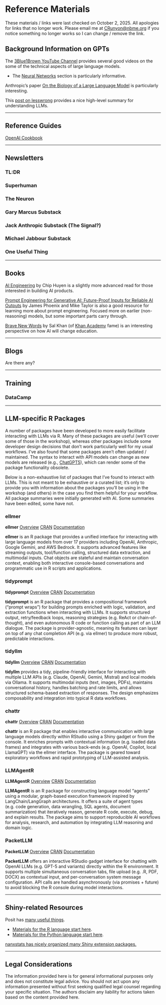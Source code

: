 # Reference Materials {#sec-ref-mats}

These materials / links were last checked on October 2, 2025. All apologies for links that no longer work. Please email me at [CRunyon@nbme.org](mailto:CRunyon@nbme.org) if you notice something no longer works so I can change / remove the link.
  
## Background Information on GPTs

The [3Blue1Brown YouTube Channel](https://www.youtube.com/c/3blue1brown){target="_blank"} provides several good videos on the some of the technical aspects of large language models.

* The [Neural Networks](https://www.youtube.com/playlist?list=PLZHQObOWTQDNU6R1_67000Dx_ZCJB-3pi){target="_blank"} section is particularly informative.

Anthropic's paper [On the Biology of a Large Language Model](https://transformer-circuits.pub/2025/attribution-graphs/biology.html){target="_blank"} is particularly interesting.

This [post on lesswrong](https://www.lesswrong.com/posts/XGHf7EY3CK4KorBpw/understanding-llms-insights-from-mechanistic){target="_blank"} provides a nice high-level summary for understanding LLMs.

---

## Reference Guides

[OpenAI Cookbook](https://cookbook.openai.com/){target="_blank"}

---

## Newsletters

### TL:DR

### Superhuman

### The Neuron

### Gary Marcus Substack

### Jack Anthropic Substack (The Signal?)

### Michael Jabbour Substack

### One Useful Thing

---

## Books

[AI Engineering](https://www.oreilly.com/library/view/ai-engineering/9781098166298/){target="_blank"} by Chip Huyen is a slightly more advanced read for those interested in building AI products.

[Prompt Engineering for Generative AI: Future-Proof Inputs for Reliable AI Outputs](https://www.oreilly.com/library/view/prompt-engineering-for/9781098153427/){target="_blank"} by James Phoenix and Mike Taylor is also a good resource for learning more about prompt engineering. Focused more on earlier (non-reasoning) models, but some important parts carry through.

[Brave New Words](https://www.penguinrandomhouse.com/books/740806/brave-new-words-by-salman-khan/) by Sal Khan (of [Khan Academy](https://www.khanacademy.org/) fame) is an interesting perspective on how AI will change education.

---

## Blogs

Are there any?

---

## Training

### DataCamp

---

## LLM-specific R Packages {#sec-r-packages}

A number of packages have been developed to more easily facilitate interacting with LLMs via R. 
Many of these packages are useful (we'll cover some of those in the workshop), whereas other packages include some developer design decisions that don't work particularly well for my usual workflows. 
I've also found that some packages aren't often updated / maintained. 
The syntax to interact with API models can change as new models are released (e.g., [ChatGPT5](@sec-gpt5)), which can render some of the package functionality obsolete.

Below is a non-exhaustive list of packages that I've found to interact with LLMs. 
This is not meant to be exhaustive or a curated list; it's only to provide you with information about the packages you'll be using in the workshop (and others) in the case you find them helpful for your workflow.
All package summaries were initially generated with AI.
Some summaries have been edited, some have not.

### ellmer
**ellmer** [Overview](https://ellmer.tidyverse.org/){target="_blank"} [CRAN](https://cran.r-project.org/web/packages/ellmer/index.html){target="_blank"} [Documentation]( https://cran.r-project.org/web/packages/ellmer/refman/ellmer.html){target="_blank"}  

**ellmer** is an R package that provides a unified interface for interacting with large language models from over 17 providers including OpenAI, Anthropic, Google Gemini, and AWS Bedrock. It supports advanced features like streaming outputs, tool/function calling, structured data extraction, and multimodal inputs. Chat objects are stateful and maintain conversation context, enabling both interactive console-based conversations and programmatic use in R scripts and applications.

### tidyprompt
**tidyprompt** [Overview](https://github.com/KennispuntTwente/tidyprompt){target="_blank"} [CRAN](https://cran.r-project.org/web/packages/tidyprompt/index.html){target="_blank"} [Documentation](https://cran.r-project.org/web/packages/tidyprompt/refman/tidyprompt.html){target="_blank"}  

**tidyprompt** is an R package that provides a compositional framework (“prompt wraps”) for building prompts enriched with logic, validation, and extraction functions when interacting with LLMs. It supports structured output, retry/feedback loops, reasoning strategies (e.g. ReAct or chain-of-thought), and even autonomous R code or function calling as part of an LLM dialogue. The package is provider-agnostic, meaning its features can layer on top of any chat completion API (e.g. via ellmer) to produce more robust, predictable interactions.

### tidyllm
**tidyllm** [Overview](https://github.com/edubruell/tidyllm){target="_blank"} [CRAN](https://cran.r-project.org/web/packages/tidyllm/index.html){target="_blank"} [Documentation](https://cran.r-project.org/web/packages/tidyllm/refman/tidyllm.html){target="_blank"}  

**tidyllm** provides a tidy, pipeline-friendly interface for interacting with multiple LLM APIs (e.g. Claude, OpenAI, Gemini, Mistral) and local models via Ollama. It supports multimodal inputs (text, images, PDFs), maintains conversational history, handles batching and rate limits, and allows structured schema-based extraction of responses. The design emphasizes composability and integration into typical R data workflows.  

### chattr
**chattr** [Overview](https://mlverse.github.io/chattr/){target="_blank"} [CRAN](https://cran.r-project.org/web/packages/chattr/index.html){target="_blank"} [Documentation](https://cran.r-project.org/web/packages/chattr/refman/chattr.html){target="_blank"}  

**chattr** is an R package that enables interactive communication with large language models directly within RStudio using a Shiny gadget or from the console. It enriches prompts with contextual information (e.g. loaded data frames) and integrates with various back-ends (e.g. OpenAI, Copilot, local LlamaGPT) via the ellmer interface. The package is geared toward exploratory workflows and rapid prototyping of LLM-assisted analysis.  

### LLMAgentR
**LLMAgentR** [Overview](https://github.com/knowusuboaky/LLMAgentR){target="_blank"} [CRAN](https://cran.r-project.org/web/packages/LLMAgentR/index.html){target="_blank"} [Documentation](https://cran.r-project.org/web/packages/LLMAgentR/refman/LLMAgentR.html){target="_blank"}  

**LLMAgentR** is an R package for constructing language model “agents” using a modular, graph-based execution framework inspired by LangChain/LangGraph architectures. It offers a suite of agent types (e.g. code generation, data wrangling, SQL agents, document summarization) that iteratively reason, generate R code, execute, debug, and explain results. The package aims to support reproducible AI workflows for analysis, research, and automation by integrating LLM reasoning and domain logic.

### PacketLLM
**PacketLLM** [Overview](https://antoniczolgowski.r-universe.dev/PacketLLM){target="_blank"} [CRAN](https://cran.r-project.org/web/packages/PacketLLM/index.html){target="_blank"} [Documentation](https://cran.r-project.org/web/packages/PacketLLM/vignettes/PacketLLM-introduction.html){target="_blank"}  

**PacketLLM** offers an interactive RStudio gadget interface for chatting with OpenAI LLMs (e.g. GPT-5 and variants) directly within the R environment. It supports multiple simultaneous conversation tabs, file upload (e.g. .R, PDF, DOCX) as contextual input, and per-conversation system message configuration. API calls are handled asynchronously (via promises + future) to avoid blocking the R console during model interactions.

---

## Shiny-related Resources

Posit has [many useful things](https://shiny.posit.co/){target="_blank"}.

- [Materials for the R language start here](https://shiny.posit.co/r/getstarted/shiny-basics/lesson1/){target="_blank"}.
- [Materials for the Python language start here](https://shiny.posit.co/py/){target="_blank"}.

[nanxstats has nicely organized many Shiny extension packages.](https://github.com/nanxstats/awesome-shiny-extensions){target="_blank"}

---

## Legal Considerations

The information provided here is for general informational purposes only and does not constitute legal advice. You should not act upon any information presented without first seeking qualified legal counsel regarding your specific situation. The authors disclaim any liability for actions taken based on the content provided here.
